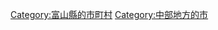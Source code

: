 {{Commonscat|Imizu, Toyama}}
{{Catmore}}

{{DEFAULTSORT:Imizu-shi}}
[[Category:富山縣的市町村|Category:富山縣的市町村]]
[[Category:中部地方的市|Category:中部地方的市]]